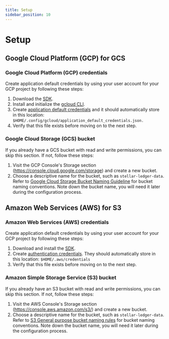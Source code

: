 ```yaml
---
title: Setup
sidebar_position: 10
---
```


# Setup

## Google Cloud Platform (GCP) for GCS

### Google Cloud Platform (GCP) credentials

Create application default credentials by using your user account for your GCP project by following these steps:

1. Download the [SDK](https://cloud.google.com/sdk/docs/install).
2. Install and initialize the [gcloud CLI](https://cloud.google.com/sdk/docs/initializing).
3. Create [application default credentials](https://cloud.google.com/docs/authentication/provide-credentials-adc#google-idp) and it should automatically store in this location: `$HOME/.config/gcloud/application_default_credentials.json.`
4. Verify that this file exists before moving on to the next step.

### Google Cloud Storage (GCS) bucket

If you already have a GCS bucket with read and write permissions, you can skip this section. If not, follow these steps:

1. Visit the GCP Console's Storage section (https://console.cloud.google.com/storage) and create a new bucket.
2. Choose a descriptive name for the bucket, such as `stellar-ledger-data`. Refer to [Google Cloud Storage Bucket Naming Guideline](https://cloud.google.com/storage/docs/buckets#naming) for bucket naming conventions. Note down the bucket name, you will need it later during the configuration process.

## Amazon Web Services (AWS) for S3

### Amazon Web Services (AWS) credentials

Create application default credentials by using your user account for your GCP project by following these steps:

1. Download and install the [SDK](https://docs.aws.amazon.com/cli/latest/userguide/getting-started-install.html#getting-started-install-instructions).
2. Create [authentication credentials](https://docs.aws.amazon.com/cli/latest/userguide/cli-chap-authentication.html). They should automatically store in this location: `$HOME/.aws/credentials`
3. Verify that this file exists before moving on to the next step.

### Amazon Simple Storage Service (S3) bucket

If you already have an S3 bucket with read and write permissions, you can skip this section. If not, follow these steps:

1. Visit the AWS Console's Storage section (https://console.aws.amazon.com/s3/) and create a new bucket.
2. Choose a descriptive name for the bucket, such as `stellar-ledger-data`. Refer to [S3 General purpose bucket naming rules](https://cloud.google.com/storage/docs/buckets#naming) for bucket naming conventions. Note down the bucket name, you will need it later during the configuration process.
